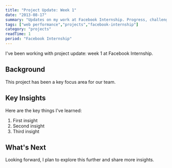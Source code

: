 ```yaml
---
title: "Project Update: Week 1"
date: "2013-08-17"
summary: "Updates on my work at Facebook Internship. Progress, challenges, and lessons learned."
tags: ["web performance","projects","facebook-internship"]
category: "projects"
readTime: 1
period: "Facebook Internship"
---
```


I've been working with project update: week 1 at Facebook Internship.

## Background

This project has been a key focus area for our team.

## Key Insights

Here are the key things I've learned:

1. First insight
2. Second insight
3. Third insight

## What's Next

Looking forward, I plan to explore this further and share more insights.

